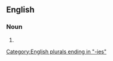 ==English==

===Noun===
{{head|en|noun plural form}}

# {{plural of|laboratory|lang=en}}

[[Category:English plurals ending in "-ies"]]